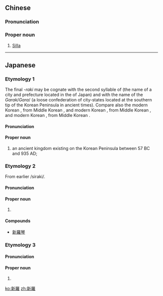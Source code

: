 {{also|新罗}}
==Chinese==
{{zh-forms|s=新罗}}

===Pronunciation===
{{zh-pron
|m=Xīnluó
|c=san1 lo4
|w=1xin lu
|cat=pn
}}

===Proper noun===
{{zh-proper noun}}

# [[Silla]]

----

==Japanese==
{{ja-kanjitab|新|羅}}

===Etymology 1===
The final ''-raki'' may be cognate with the second syllable of {{m|ja|奈良|tr=Nara}} (the name of a city and prefecture located in the {{w|Kansai region}} of Japan) and with the name of the ''Garak''/''Gara''/''{{w|Gaya confederacy}}'' (a loose confederation of city-states located at the southern tip of the Korean Peninsula in ancient times). Compare also the modern Korean {{m|ko|나라||country, kingdom}}, from Middle Korean {{m|okm|나랗||tr=narah}}, and modern Korean {{m|ko|땅||land, ground, territory}}, from Middle Korean {{m|okm||ㅅ닿|tr=sdah}}, and modern Korean {{m|ko|흙||earth, soil}}, from Middle Korean {{m|okm|ㅎ．ㄺ||tr=hɔlg}}.

====Pronunciation====
{{ja-pron|しらき}}

====Proper noun====
{{ja-pos|proper noun|しらき}}

# an ancient kingdom existing on the Korean Peninsula between 57 BC and 935 AD; {{w|Silla}}

===Etymology 2===
From earlier /siraki/.

====Pronunciation====
{{ja-pron|しらぎ}}

====Proper noun====
{{ja-pos|proper noun|しらぎ}}

# {{w|Silla}}

====Compounds====
*[[新羅琴]]

===Etymology 3===

====Pronunciation====
{{ja-pron|しんら}}

====Proper noun====
{{ja-pos|proper noun|しんら}}

# {{w|Silla}}

[[ko:新羅]]
[[zh:新羅]]